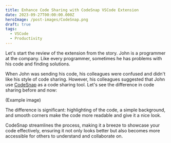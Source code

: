 ```yaml
---
title: Enhance Code Sharing with CodeSnap VSCode Extension
date: 2023-09-27T00:00:00.000Z
heroImage: /post-images/CodeSnap.png
draft: true
tags:
  - VSCode
  - Productivity
---
```


Let's start the review of the extension from the story. John is a programmer at the company. Like every programmer, sometimes he has problems with his code and finding solutions.

When John was sending his code, his colleagues were confused and didn't like his style of code sharing. However, his colleagues suggested that John use [CodeSnap](https://marketplace.visualstudio.com/items?itemName=adpyke.codesnap) as a code sharing tool. Let's see the difference in code sharing before and now:

(Example image)

The difference is significant: highlighting of the code, a simple background, and smooth corners make the code more readable and give it a nice look.

CodeSnap streamlines the process, making it a breeze to showcase your code effectively, ensuring it not only looks better but also becomes more accessible for others to understand and collaborate on.
